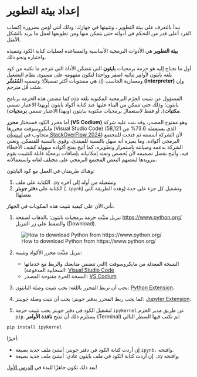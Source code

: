 # إعداد بيئة التطوير {.unnumbered}

نبدأ بالتعرف على بيئة التطوير ، وتثبيتها في جهازك؛ وذلك أنني أؤمن بضرورة إكساب الفرد أعلى قدر من التحكم في أدواته حتى يتمكن منها ومن تطويعها لعمل ما يريد بالشكل الأمثل.

**بيئة التطوير** هي الأدوات البرمجية الأساسية والمساعدة لعمليات كتابة الكود وتنفيذه واختباره ونحو ذلك.

أول ما نحتاج إليه هو حزمة برمجيات **بايثون** التي تتضمَّن الأداة التي تترجم ما نكتبه من كود بلغة بايثون لأوامِر ثنائية (صفر وواحد) لتكون مفهومة على مستوى نظام التشغيل ومعمارية الحاسب (إذ هي مستويات أكثر تفصيلاً)؛ ونسميه **المُفَسِّر (Interpreter)** وإن شئت قُل مترجم.

كما تتضمن هذه الحزمة برنامج `pip` المسؤول عن تثبيت الحِزَم البرمجية المكتوبة بلغة بايثون؛ وذلك حتى تتمكن من البناء عليها عند كتابة أكواد بايثون (وبهذا الاعتبار تسمى **مكتبات**)، أو فقط لاستعمال برمجيات مكتوبة ببايثون (وبهذا الاعتبار تسمى **برمجيات**).

أما محرر الكود فسنختار **محرر (VS Codium)** وهو مفتوح المصدر، وقد بنت عليه شركة مايكروسوفت محررها (Visual Studio Code) (الذي يستعمله 73.6% من 58,121 متجاوب في [استبيان StackOverFlow 2024](https://survey.stackoverflow.co/2024/technology#1-integrated-development-environment)) لأن الشركة أسسته ثم فتحت للمجتمع البرمجي أكواده. وما يميزه أنه سهل بالنسبة للمبتدئ، وقوي بالنسبة للمتمكن. وتعني الشركة بدعمه وصيانته باستمرار وتطويره، كما أتيح بفتح أكواده سهولة كشف الأخطاء فيه، وأتيح بفضل تصميمه لأن يُخصص وتمتد إمكانياته بإضافات برمجيَّة قابلة للتثبيت يقوم بتزويدها لبعضهم البعض المجتمع البرمجي على مختلف لغاته واستعمالاته.

وهناك طريقتان في العمل مع كود البايثون:

1. الكتابة على ملف `.py` وتشغيله من أوله إلى آخره
2. الكتابة على **دفتر جوبتر** (`.ipynb`) وتشغيل كل جزء على حدة (وهذه الطريقة التي نفضلها)

نأتي الآن على كيفية تثبيت هذه المكونات في الجهاز.

1. تنزيل مثبِّت حزمة برمجيات بايثون؛ بالذهاب لصفحة [https://www.python.org/](https://www.python.org/) والضغط على زر التنزيل (Download).

![How to download Python from https://www.python.org/](assets/python_download.png)

2. تنزيل مثبِّت محرر الأكواد وتثبيته:
    - النسخة المعدلة من مايكروسوفت (التي تتضمن متابعتك والربط مع خدماتها السحابية المدفوعة): [Visual Studio Code](https://code.visualstudio.com/)
    - النسخة الحرة مفتوحة المصدر: [VS Codium](https://vscodium.com/)

3. يجب أن نربط المحرر باللغة: يجب تثبيت وصلة البايثون: [Python Extension](https://marketplace.visualstudio.com/items?itemName=ms-python.python).

4. كما يجب ربط المحرر بدفتر جوبتر: يجب أن نثبت وصلة جوبيتر: [Jupyter Extension](https://marketplace.visualstudio.com/items?itemName=ms-toolsai.jupyter).

5. لتشغيل الكود في دفتر جوبتر يجب تثبيت حزمة `ipykernel` عن طريق مدير الحزم `pip`. يستلزم ذلك أن تفتح **نافذة الأوامر**  (Terminal) ثم تكتب فيها السطر التالي:

```bash
pip install ipykernel
```
أخيرًا:

- إن أردت كتابة الكود في دفتر جوبتر: أنشئ ملف جديد بصيغة `ipynb.` وافتحه.
- إن أردت كتابة الكود في ملف بايثون عادي: أنشئ ملف جديد بصيغة `.py` وافتحه.

بعد ذلك تكون جاهزًا للبدء في [الدرس الأول](./chapters/01_intro/introduction.qmd)!